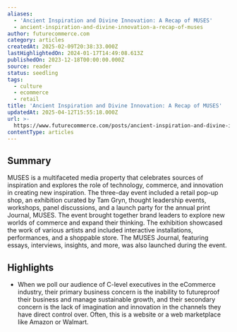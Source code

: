 ```yaml
---
aliases:
  - 'Ancient Inspiration and Divine Innovation: A Recap of MUSES'
  - ancient-inspiration-and-divine-innovation-a-recap-of-muses
author: futurecommerce.com
category: articles
createdAt: 2025-02-09T20:38:33.000Z
lastHighlightedOn: 2024-01-17T14:49:08.613Z
publishedOn: 2023-12-18T00:00:00.000Z
source: reader
status: seedling
tags:
  - culture
  - ecommerce
  - retail
title: 'Ancient Inspiration and Divine Innovation: A Recap of MUSES'
updatedAt: 2025-04-12T15:55:18.000Z
url: >-
  https://www.futurecommerce.com/posts/ancient-inspiration-and-divine-innovation-a-recap-of-muses
contentType: articles
---
```

## Summary

MUSES is a multifaceted media property that celebrates sources of inspiration and explores the role of technology, commerce, and innovation in creating new inspiration. The three-day event included a retail pop-up shop, an exhibition curated by Tam Gryn, thought leadership events, workshops, panel discussions, and a launch party for the annual print Journal, MUSES. The event brought together brand leaders to explore new worlds of commerce and expand their thinking. The exhibition showcased the work of various artists and included interactive installations, performances, and a shoppable store. The MUSES Journal, featuring essays, interviews, insights, and more, was also launched during the event.

## Highlights

- When we poll our audience of C-level executives in the eCommerce industry, their primary business concern is the inability to futureproof their business and manage sustainable growth, and their secondary concern is the lack of imagination and innovation in the channels they have direct control over. Often, this is a website or a web marketplace like Amazon or Walmart.
